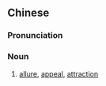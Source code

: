{{also|诱惑力}}
==Chinese==
{{zh-forms|s=诱惑力|type=21}}

===Pronunciation===
{{zh-pron
|m=yòuhuòlì
|cat=n
}}

===Noun===
{{zh-noun}}
# [[allure]], [[appeal]], [[attraction]]